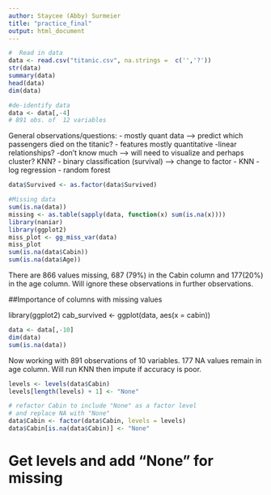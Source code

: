 ```yaml
---
author: Staycee (Abby) Surmeier
title: "practice_final"
output: html_document
---
```


```r

#  Read in data
data <- read.csv("titanic.csv", na.strings =  c('','?'))
str(data)
summary(data)
head(data)
dim(data)

#de-identify data
data <- data[,-4]
# 891 obs. of  12 variables
```
General observations/questions:
- mostly quant data --> predict which passengers died on the titanic?
- features mostly quantitative 
  -linear relationships?
  -don't know much --> will need to visualize and perhaps cluster? KNN?
- binary classification (survival) --> change to factor
  - KNN
  - log regression
  - random forest
  
```r

data$Survived <- as.factor(data$Survived)
```

  
```r
#Missing data
sum(is.na(data))
missing <- as.table(sapply(data, function(x) sum(is.na(x))))
library(naniar)
library(ggplot2)
miss_plot <- gg_miss_var(data)
miss_plot
sum(is.na(data$Cabin))
sum(is.na(data$Age))

```

There are 866 values missing, 687 (79%) in the Cabin column and 177(20%) in the age column. Will ignore these observations in further observations. 

##Importance of columns with missing values
 

library(ggplot2)
cab_survived <- ggplot(data, aes(x = cabin))
```r
data <- data[,-10]
dim(data)
sum(is.na(data))

```

Now working with 891  observations of 10 variables. 177 NA values remain in age column. Will run KNN then impute if accuracy is poor. 

```r
levels <- levels(data$Cabin)
levels[length(levels) + 1] <- "None"

# refactor Cabin to include "None" as a factor level
# and replace NA with "None"
data$Cabin <- factor(data$Cabin, levels = levels)
data$Cabin[is.na(data$Cabin)] <- "None"

```

# Get levels and add "None" for missing

```r

```


```r

```

```r

```
